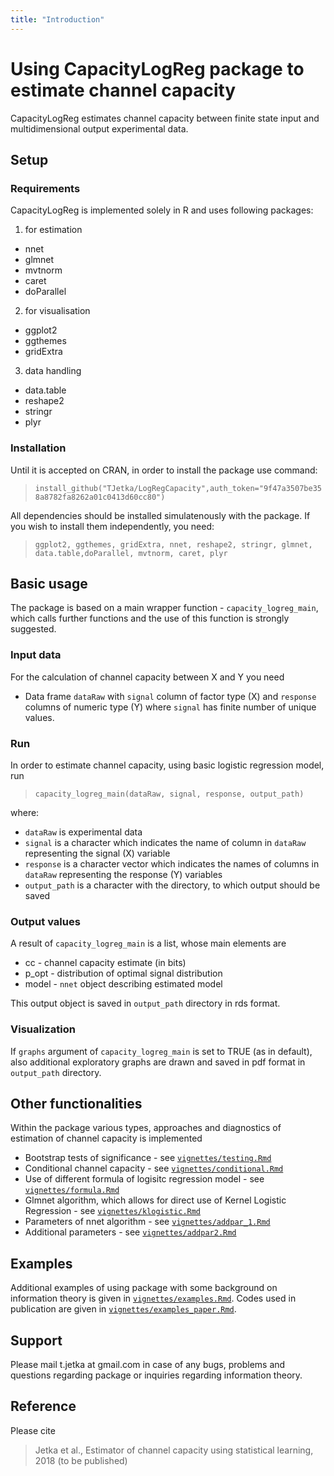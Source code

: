 ```yaml
---
title: "Introduction"
---
```


# Using CapacityLogReg package to estimate channel capacity

CapacityLogReg estimates channel capacity between finite state input and multidimensional output experimental data.

## Setup

### Requirements

CapacityLogReg is implemented solely in R and uses following packages:

1. for estimation

  + nnet
  + glmnet
  + mvtnorm
  + caret
  + doParallel
  
2. for visualisation

  + ggplot2
  + ggthemes
  + gridExtra
  
3. data handling

  + data.table
  + reshape2
  + stringr
  + plyr

### Installation

Until it is accepted on CRAN, in order to install the package use command:

> `install_github("TJetka/LogRegCapacity",auth_token="9f47a3507be358a8782fa8262a01c0413d60cc80")`

All dependencies should be installed simulatenously with the package. If you wish to install them independently, you need: 

> `ggplot2, ggthemes, gridExtra, nnet, reshape2, stringr, glmnet, data.table,doParallel, mvtnorm, caret, plyr`

## Basic usage

The package is based on a main wrapper function - `capacity_logreg_main`, which calls further functions and the use of this function is strongly suggested.

### Input data

For the calculation of channel capacity between X and Y you need

* Data frame `dataRaw` with `signal` column of factor type (X) and `response` columns of numeric type (Y)
where `signal` has finite number of unique values.

### Run

In order to estimate channel capacity, using basic logistic regression model, run

> `capacity_logreg_main(dataRaw, signal, response, output_path)`

where: 

* `dataRaw` is experimental data
* `signal` is a character which indicates the name of column in `dataRaw` representing the signal (X) variable
* `response` is a character vector which indicates the names of columns in `dataRaw` representing the response (Y) variables
* `output_path` is a character with the directory, to which output should be saved

### Output values

A result of `capacity_logreg_main` is a list, whose main elements are

* cc - channel capacity estimate (in bits)
* p_opt - distribution of optimal signal distribution
* model - `nnet` object describing estimated model

This output object is saved in `output_path` directory in rds format.

### Visualization

If `graphs` argument of `capacity_logreg_main` is set to TRUE (as in default), also additional exploratory graphs are drawn and saved in pdf format in `output_path` directory.

## Other functionalities

Within the package various types, approaches and diagnostics of estimation of channel capacity is implemented

* Bootstrap tests of significance - see [`vignettes/testing.Rmd`](https://github.com/TJetka/LogRegCapacity/blob/master/vignettes/testing.Rmd)
* Conditional channel capacity - see [`vignettes/conditional.Rmd`](https://github.com/TJetka/LogRegCapacity/blob/master/vignettes/conditional.Rmd)
* Use of different formula of logisitc regression model - see [`vignettes/formula.Rmd`](https://github.com/TJetka/LogRegCapacity/blob/master/vignettes/formula.Rmd)
* Glmnet algorithm, which allows for direct use of Kernel Logistic Regression - see [`vignettes/klogistic.Rmd`](https://github.com/TJetka/LogRegCapacity/blob/master/vignettes/klogistic.Rmd)
* Parameters of nnet algorithm - see [`vignettes/addpar_1.Rmd`](https://github.com/TJetka/LogRegCapacity/blob/master/vignettes/add_par1.Rmd)
* Additional parameters - see [`vignettes/addpar2.Rmd`](https://github.com/TJetka/LogRegCapacity/blob/master/vignettes/addpar_2.Rmd)

## Examples

Additional examples of using package with some background on information theory is given in [`vignettes/examples.Rmd`](https://github.com/TJetka/LogRegCapacity/blob/master/vignettes/examples.Rmd). Codes used in publication are given in [`vignettes/examples_paper.Rmd`](https://github.com/TJetka/LogRegCapacity/blob/master/vignettes/examples_paper.Rmd).

## Support

Please mail t.jetka at gmail.com in case of any bugs, problems and questions regarding package or inquiries regarding information theory.

## Reference

Please cite

> Jetka et al., Estimator of channel capacity using statistical learning, 2018 (to be published)

